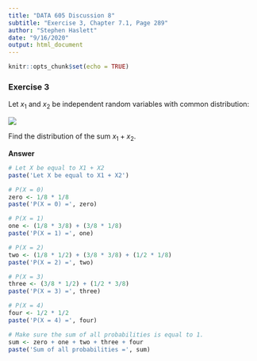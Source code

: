 ```yaml
---
title: "DATA 605 Discussion 8"
subtitle: "Exercise 3, Chapter 7.1, Page 289"
author: "Stephen Haslett"
date: "9/16/2020"
output: html_document
---
```


```r
knitr::opts_chunk$set(echo = TRUE)
```

### Exercise 3
Let $x_{1}$ and $x_{2}$ be independent random variables with common distribution:

![](/Users/stephenhaslett/Data605/problem.png)

Find the distribution of the sum $x_{1} + x_{2}$.

**Answer**

```r
# Let X be equal to X1 + X2
paste('Let X be equal to X1 + X2')

# P(X = 0)
zero <- 1/8 * 1/8
paste('P(X = 0) =', zero)

# P(X = 1)
one <- (1/8 * 3/8) + (3/8 * 1/8)
paste('P(X = 1) =', one)

# P(X = 2)
two <- (1/8 * 1/2) + (3/8 * 3/8) + (1/2 * 1/8)
paste('P(X = 2) =', two)

# P(X = 3)
three <- (3/8 * 1/2) + (1/2 * 3/8)
paste('P(X = 3) =', three)

# P(X = 4)
four <- 1/2 * 1/2
paste('P(X = 4) =', four)

# Make sure the sum of all probabilities is equal to 1.
sum <- zero + one + two + three + four
paste('Sum of all probabilities =', sum)
```

